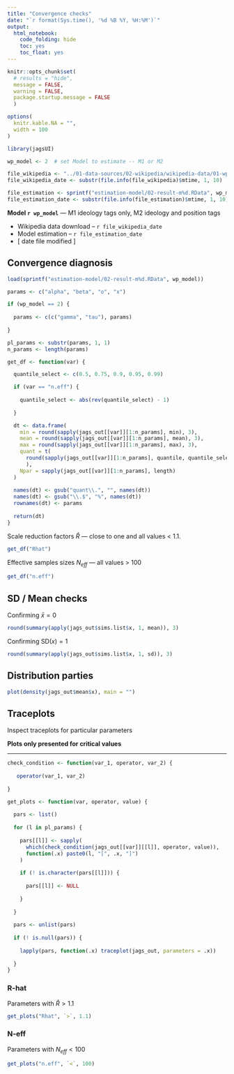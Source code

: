 ---
title: "Convergence checks"
date: "`r format(Sys.time(), '%d %B %Y, %H:%M')`"
output:
  html_notebook:
    code_folding: hide
    toc: yes
    toc_float: yes
---
<style type="text/css"> <!-- .table { width: auto } ---> </style>

```{r options, include=FALSE}
knitr::opts_chunk$set(
  # results = "hide",
  message = FALSE,
  warning = FALSE,
  package.startup.message = FALSE
  )

options(
  knitr.kable.NA = "",
  width = 100
)
```

```{r}
library(jagsUI)

wp_model <- 2  # set Model to estimate -- M1 or M2

file_wikipedia <- "../01-data-sources/02-wikipedia/wikipedia-data/01-wp-data-json.zip"
file_wikipedia_date <- substr(file.info(file_wikipedia)$mtime, 1, 10)

file_estimation <- sprintf("estimation-model/02-result-m%d.RData", wp_model)
file_estimation_date <- substr(file.info(file_estimation)$mtime, 1, 10)
```

__Model `r wp_model`__ — M1 ideology tags only, M2 ideology and position tags

+ Wikipedia data download -- `r file_wikipedia_date`
+ Model estimation -- `r file_estimation_date`
+ [ date file modified ]


## Convergence diagnosis

```{r}
load(sprintf("estimation-model/02-result-m%d.RData", wp_model))
```


```{r}
params <- c("alpha", "beta", "o", "x")

if (wp_model == 2) {
  
  params <- c(c("gamma", "tau"), params)
  
}

pl_params <- substr(params, 1, 1)
n_params <- length(params)
```

```{r}
get_df <- function(var) {

  quantile_select <- c(0.5, 0.75, 0.9, 0.95, 0.99)

  if (var == "n.eff") {
    
    quantile_select <- abs(rev(quantile_select) - 1)
    
  }

  dt <- data.frame(
    min = round(sapply(jags_out[[var]][1:n_params], min), 3),
    mean = round(sapply(jags_out[[var]][1:n_params], mean), 3),
    max = round(sapply(jags_out[[var]][1:n_params], max), 3),
    quant = t(
      round(sapply(jags_out[[var]][1:n_params], quantile, quantile_select), 3)
      ),
    Npar = sapply(jags_out[[var]][1:n_params], length)
  )
  
  names(dt) <- gsub("quant\\.", "", names(dt))
  names(dt) <- gsub("\\.$", "%", names(dt))
  rownames(dt) <- params
  
  return(dt)
}
```

Scale reduction factors $\hat{R}$ --- close to one and all values < 1.1.

```{r}
get_df("Rhat")
```

Effective samples sizes $N_{eff}$ --- all values > 100

```{r}
get_df("n.eff")
```


## SD / Mean checks

Confirming $\bar{x} = 0$

```{r}
round(summary(apply(jags_out$sims.list$x, 1, mean)), 3)
```

Confirming $\text{SD}(x) = 1$

```{r}
round(summary(apply(jags_out$sims.list$x, 1, sd)), 3)
```


## Distribution parties

```{r}
plot(density(jags_out$mean$x), main = "")
```


## Traceplots

Inspect traceplots for particular parameters

__Plots only presented for critical values__

-----

```{r}
check_condition <- function(var_1, operator, var_2) {
  
   operator(var_1, var_2)
  
}

get_plots <- function(var, operator, value) {
  
  pars <- list()
  
  for (l in pl_params) {
    
    pars[[l]] <- sapply(
      which(check_condition(jags_out[[var]][[l]], operator, value)), 
      function(.x) paste0(l, "[", .x, "]")
    )
    
    if (! is.character(pars[[l]])) {
      
      pars[[l]] <- NULL 
      
    }
    
  }
  
  pars <- unlist(pars)
  
  if (! is.null(pars)) {
    
    lapply(pars, function(.x) traceplot(jags_out, parameters = .x))
    
  }
}
```

### R-hat

Parameters with $\hat{R} > 1.1$

```{r}
get_plots("Rhat", `>`, 1.1)
```

### N-eff

Parameters with $N_{eff} < 100$

```{r}
get_plots("n.eff", `<`, 100)
```

